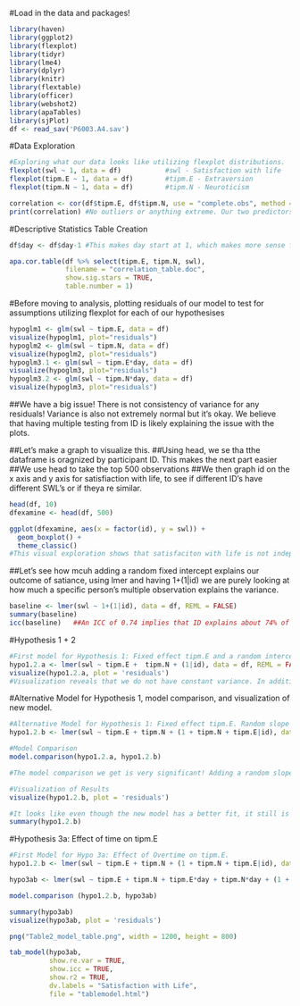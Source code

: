 #Load in the data and packages!
```R
library(haven)
library(ggplot2)
library(flexplot)
library(tidyr)
library(lme4)
library(dplyr)
library(knitr)
library(flextable)
library(officer)
library(webshot2)
library(apaTables)
library(sjPlot)
df <- read_sav('P6003.A4.sav')
```

#Data Exploration
```R
#Exploring what our data looks like utilizing flexplot distributions. 
flexplot(swl ~ 1, data = df)           #swl - Satisfaction with life
flexplot(tipm.E ~ 1, data = df)        #tipm.E - Extraversion
flexplot(tipm.N ~ 1, data = df)        #tipm.N - Neuroticism

correlation <- cor(df$tipm.E, df$tipm.N, use = "complete.obs", method = "spearman")
print(correlation) #No outliers or anything extreme. Our two predictors are also not highly correlated!
```


#Descriptive Statistics Table Creation
```r
df$day <- df$day-1 #This makes day start at 1, which makes more sense for interpretation

apa.cor.table(df %>% select(tipm.E, tipm.N, swl), 
              filename = "correlation_table.doc", 
              show.sig.stars = TRUE, 
              table.number = 1)
```

#Before moving to analysis, plotting residuals of our model to test for assumptions utilizing flexplot for each of our hypothesises
```R
hypoglm1 <- glm(swl ~ tipm.E, data = df)
visualize(hypoglm1, plot="residuals")
hypoglm2 <- glm(swl ~ tipm.N, data = df)
visualize(hypoglm2, plot="residuals")
hypoglm3.1 <- glm(swl ~ tipm.E*day, data = df)
visualize(hypoglm3, plot="residuals")
hypoglm3.2 <- glm(swl ~ tipm.N*day, data = df)
visualize(hypoglm3, plot="residuals")
```
##We have a big issue! There is not consistency of variance for any residuals! Variance is also not extremely normal but it's okay. We believe that having multiple testing from ID is likely explaining the issue with the plots. 

##Let's make a graph to visualize this.
##Using head, we se tha tthe dataframe is oragnized by participant ID. This makes the next part easier
##We use head to take the top 500 observations 
##We then graph id on the x axis and y axis for satisfiaction with life, to see if different ID's have different SWL's or if theya re similar.

```R
head(df, 10)
dfexamine <- head(df, 500)

ggplot(dfexamine, aes(x = factor(id), y = swl)) + 
  geom_boxplot() + 
  theme_classic()
#This visual exploration shows that satisfaciton with life is not independent from ID, meaning that ID is impacting SWL. This means we are going to need a random effect due to there being repeated observations for our model. 
```


##Let's see how mcuh adding a random fixed intercept explains our outcome of satiance, using lmer and having 1+(1|id) we are purely looking at how much a specific person's multiple observation explains the variance. 
```R
baseline <- lmer(swl ~ 1+(1|id), data = df, REML = FALSE)
summary(baseline)
icc(baseline)   ##An ICC of 0.74 implies that ID explains about 74% of our variance, which means that we will need some                   random effects for id!
```

#Hypothesis 1 + 2
```R
#First model for Hypothesis 1: Fixed effect tipm.E and a random intercept for ID. Outcome is SWL. 
hypo1.2.a <- lmer(swl ~ tipm.E +  tipm.N + (1|id), data = df, REML = FALSE)
visualize(hypo1.2.a, plot = 'residuals')             
#Visualization reveals that we do not have constant variance. In addition a random slope could be added to this model to increase fit
```

#Alternative Model for Hypothesis 1, model comparison, and visualization of new model. 
```R
#Alternative Model for Hypothesis 1: Fixed effect tipm.E. Random slope for tipm.E and random intercept for ID. Outcome is SWL. 
hypo1.2.b <- lmer(swl ~ tipm.E + tipm.N + (1 + tipm.N + tipm.E|id), data = df, REML = FALSE)

#Model Comparison
model.comparison(hypo1.2.a, hypo1.2.b)

#The model comparison we get is very significant! Adding a random slope for tipm.e does appear to explain more variance based on the lower AIC, lower BIC, larger bayes.factor, and significant P.

#Visualization of Results
visualize(hypo1.2.b, plot = 'residuals')  

#It looks like even though the new model has a better fit, it still is breaking constantly variance. This means our model is breaking some assumptions but we will simply state this and move onto to our new hypothesis. 
summary(hypo1.2.b)
```



#Hypothesis 3a: Effect of time on tipm.E
```r
#First Model for Hypo 3a: Effect of Overtime on tipm.E.  
hypo1.2.b <- lmer(swl ~ tipm.E + tipm.N + (1 + tipm.N + tipm.E|id), data = df, REML = FALSE)

hypo3ab <- lmer(swl ~ tipm.E + tipm.N + tipm.E*day + tipm.N*day + (1 + tipm.N + tipm.E|id), data = df, REML = FALSE)

model.comparison (hypo1.2.b, hypo3ab)
```

```r
summary(hypo3ab)
visualize(hypo3ab, plot = 'residuals')

png("Table2_model_table.png", width = 1200, height = 800)

tab_model(hypo3ab,
          show.re.var = TRUE,   
          show.icc = TRUE,      
          show.r2 = TRUE,       
          dv.labels = "Satisfaction with Life",
          file = "tablemodel.html")
```
